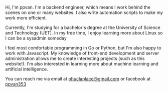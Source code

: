 Hi, I'm ppvan. I'm a backend engineer, which means I work behind the scenes on one or many websites. I also write automation scripts to make my work more efficient.

Currently, I'm studying for a bachelor's degree at the University of Science and Technology (UET). In my free time, I enjoy learning more about Linux so I can be a sysadmin someday

I feel most comfortable programming in Go or Python, but I'm also happy to work with Javascript. My knowledge of front-end development and server administration allows me to create interesting projects (such as this website!). I'm also interested in learning more about machine learning and artificial intelligence.

You can reach me via email at [phuclaplace@gmail.com](mailto:phuclaplace@gmail.com)
or facebook at [ppvan353](https://www.facebook.com/ppvan353)
